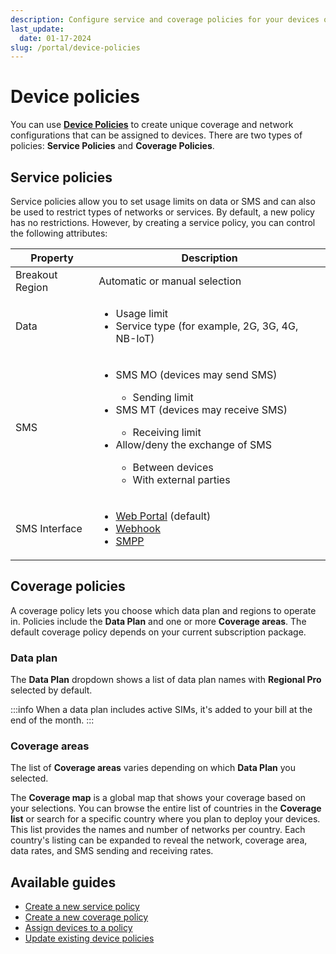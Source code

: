 ```yaml
---
description: Configure service and coverage policies for your devices on the emnify Portal
last_update:
  date: 01-17-2024
slug: /portal/device-policies
---
```


# Device policies

You can use [**Device Policies**](https://portal.emnify.com/device-policies) to create unique coverage and network configurations that can be assigned to devices.
There are two types of policies: **Service Policies** and **Coverage Policies**.

## Service policies

Service policies allow you to set usage limits on data or SMS and can also be used to restrict types of networks or services.
By default, a new policy has no restrictions.
However, by creating a service policy, you can control the following attributes:

| Property        | Description |
|-----------------|-------------|
| Breakout Region | Automatic or manual selection  |
| Data            | <ul><li>Usage limit</li><li>Service type (for example, 2G, 3G, 4G, NB-IoT)</li></ul> |
| SMS             | <ul><li>SMS MO (devices may send SMS)</li><ul><li>Sending limit</li></ul><li>SMS MT (devices may receive SMS)</li><ul><li>Receiving limit</li></ul><li>Allow/deny the exchange of SMS</li><ul><li>Between devices</li><li>With external parties</li></ul></ul> |
| SMS Interface   | <ul><li>[Web Portal](/how-tos/send-sms-portal) (default)</li><li>[Webhook](/how-tos/configure-sms-interface#webhook)</li><li>[SMPP](/how-tos/configure-sms-interface#smpp)</li></ul> |

## Coverage policies

A coverage policy lets you choose which data plan and regions to operate in.
Policies include the **Data Plan** and one or more **Coverage areas**.
The default coverage policy depends on your current subscription package.

### Data plan

The **Data Plan** dropdown shows a list of data plan names with **Regional Pro** selected by default.

:::info
When a data plan includes active SIMs, it's added to your bill at the end of the month.
:::

### Coverage areas

The list of **Coverage areas** varies depending on which **Data Plan** you selected.

The **Coverage map** is a global map that shows your coverage based on your selections.
You can browse the entire list of countries in the **Coverage list** or search for a specific country where you plan to deploy your devices.
This list provides the names and number of networks per country.
Each country's listing can be expanded to reveal the network, coverage area, data rates, and SMS sending and receiving rates.

## Available guides

- [Create a new service policy](/how-tos/create-service-policies)
- [Create a new coverage policy](/how-tos/create-coverage-policies)
- [Assign devices to a policy](/how-tos/assign-devices-to-policies)
- [Update existing device policies](/how-tos/update-existing-device-policies)
